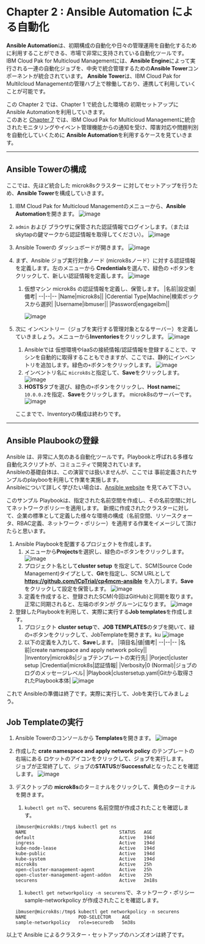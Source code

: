 # Chapter 2 : Ansible Automation  による自動化

**Ansible Automation**は、初期構成の自動化や日々の管理運用を自動化するために利用することができる、市場で非常に支持されている自動化ツールです。  
IBM Cloud Pak for Multicloud Managementには、**Ansible Engine**によって実行される一連の自動化ジョブを、中央で統合管理するための**Ansible Tower**コンポーネントが統合されています。
**Ansible Tower**は、IBM Cloud Pak for Multilcloud Managementの管理ハブ上で稼働しており、連携して利用していくことが可能です。

この Chapter 2 では、Chapter 1 で統合した環境の 初期セットアップに Ansible Automationを利用していきます。  
このあと [Chapter 7](https://github.com/ICpTrial/cp4mcm-demohub/blob/master/src/pages/skytap/eventmgmt/index.mdx) では、IBM Cloud Pak for Multicloud Managementに統合されたモニタリングやイベント管理機能からの通知を受け、障害対応や問題判別を自動化していくために **Ansible Automation**を利用するケースを見ていきます。

***

## Ansible Towerの構成

ここでは、先ほど統合した microk8sクラスター に対してセットアップを行うため、**Ansible Tower**を構成していきます。  

1. IBM Cloud Pak for Multicloud Managementのメニューから、**Ansible Automation**を開きます。
![image](https://user-images.githubusercontent.com/22209835/114991988-30ddd880-9ed5-11eb-99b5-486f91fe1319.png)
1. `admin` および ブラウザに保管された認証情報でログインします。（または skytapの鍵マークから認証情報を取得してください）。
![image](https://user-images.githubusercontent.com/22209835/114992216-78646480-9ed5-11eb-920b-77f579441148.png)
1. Ansible Towerの ダッシュボードが開きます。
![image](https://user-images.githubusercontent.com/22209835/114992391-a9dd3000-9ed5-11eb-8f47-9188671b77d0.png)
1. まず、Ansible ジョブ実行対象ノード (microk8sノード）に対する認証情報を定義します。左のメニューから **Credentials**を選んで、緑色の `+`ボタンをクリックして、新しい認証情報を定義します。 
![image](https://user-images.githubusercontent.com/22209835/114992676-fc1e5100-9ed5-11eb-8f6a-54fd59b5cdcd.png)
   1. 仮想マシン microk8s の認証情報を定義し、保管します。
        |名前|設定値|備考|
        --|--|--
        |Name|microk8s||
        |Cderential Type|Machine|検索ボックスから選択|
        |Username|ibmuser||
        |Password|engageibm||

        ![image](https://user-images.githubusercontent.com/22209835/115358286-79a8d080-a1f8-11eb-9595-9c23de90135e.png)

1. 次に インベントリー（ジョブを実行する管理対象となるサーバー）を定義していきましょう。メニューから**Inventories**をクリックします。
![image](https://user-images.githubusercontent.com/22209835/115168567-60b7f680-a0f6-11eb-8537-44054738b94b.png)

   1. Ansibleでは 仮想環境やIaaSの接続情報/認証情報を登録することで、マシンを自動的に取得することもできますが、ここでは、静的にインベントリを追加します。緑色の`+`ボタンをクリックします。
    ![image](https://user-images.githubusercontent.com/22209835/115170198-0705fb00-a0fb-11eb-870d-24f1fde9e25d.png)
   1. インベントリ名に `microk8s`と指定して、**Save**をクリックします。
    ![image](https://user-images.githubusercontent.com/22209835/115358690-e02dee80-a1f8-11eb-93ea-34c973123286.png)
   1. **HOSTS**タブを選び、緑色の`+`ボタンをクリックし、**Host name**に `10.0.0.2`を指定、**Save**をクリックします。 microk8sのサーバーです。
    ![image](https://user-images.githubusercontent.com/22209835/115358849-0b184280-a1f9-11eb-832d-f9ef7866dd23.png)

   ここまでで、Inventoryの構成は終わりです。
   
***

## Ansible Plaubookの登録
Ansible は、非常に人気のある自動化ツールです。Playbookと呼ばれる多様な自動化スクリプトが、コミュニティで開発されています。  
Ansibleの基礎自体は、この演習では扱いませんが、ここでは 事前定義されたサンプルのplaybooを利用して作業を実施します。  
Ansibleについて詳しく学びたい場合は、[Ansible website](https://www.ansible.com) を見てみて下さい。

このサンプル Playbookは、指定された名前空間を作成し、その名前空間に対してネットワークポリシーを適用します。
新規に作成されたクラスターに対して、企業の標準として定義した様々な環境の構成（名前空間、リソースクォータ、RBAC定義、ネットワーク・ポリシー）を適用する作業をイメージして頂けたらと思います。

1. Ansible Playbookを配置するプロジェクトを作成します。
    1. メニューから**Projects**を選択し、緑色の`+`ボタンをクリックします。
    ![image](https://user-images.githubusercontent.com/22209835/115171548-336f4680-a0fe-11eb-88fd-47bbc3483661.png)
    1. プロジェクト名として**cluster setup** を指定して、SCM(Source Code Management)タイプとして、**Git**を指定し、SCM URLとして **https://github.com/ICpTrial/cp4mcm-ansible** を入力します。**Save**をクリックして設定を保管します。
    ![image](https://user-images.githubusercontent.com/22209835/115368876-7b779180-a202-11eb-9708-1c4f26ba4b42.png)
    1. 定義を作成すると、登録されたSCM(今回はGitHub)と同期を取ります。正常に同期されると、左端のボタンが グルーンになります。
    ![image](https://user-images.githubusercontent.com/22209835/115361129-3d2aa400-a1fb-11eb-92d9-1b6cbe951ad6.png)
1. 登録したPlaybookを利用して、実際に実行する**Job templates**を作成します。
    1. プロジェクト **cluster setup**で、**JOB TEMPLATES**のタブを開いて、緑の`+`ボタンをクリックして、JobTemplateを開きます。ku
     ![image](https://user-images.githubusercontent.com/22209835/115369050-ab269980-a202-11eb-8edb-825b7e10a1bf.png)
    1. 以下の定義を入力して、**Save**します。
        |項目名|値|備考|
        --|--|--
        |名前|create namespace and apply network policy||
        |Inventory|microk8s|ジョブテンプレートの実行先|
        |Porject|cluster setup
        |Credential|microk8s|認証情報|
        |Verbosity|0 (Normal)|ジョブのログのメッセージレベル|
        |Playbook|clustersetup.yaml|Gitから取得されたPlaybook本体|
    ![image](https://user-images.githubusercontent.com/22209835/115369412-0b1d4000-a203-11eb-98ba-e4d3aad07a68.png)

 これで Ansibleの準備は終了です。実際に実行して、Jobを実行してみましょう。
 
## Job Templateの実行
1. Ansible Towerのコンソールから **Templates**を開きます。
 ![image](https://user-images.githubusercontent.com/22209835/115369931-8e3e9600-a203-11eb-9f8d-f2bd54a62a5c.png)
1. 作成した **crate namespace and apply network policy** のテンプレートの右端にある ロケットのアイコンをクリックして、ジョブを実行します。  
ジョブが正常終了して、ジョブの**STATUS**が**Successful**となったことを確認します。
 ![image](https://user-images.githubusercontent.com/22209835/115370145-bcbc7100-a203-11eb-8d73-7bb907441987.png)
1. デスクトップの **microk8s**のターミナルをクリックして、黄色のターミナルを開きます。
   1. `kubectl get ns`で、securens 名前空間が作成されたことを確認します。
   ```
   ibmuser@microk8s:/tmp$ kubectl get ns
   NAME                                  STATUS   AGE
   default                               Active   194d
   ingress                               Active   194d
   kube-node-lease                       Active   194d
   kube-public                           Active   194d
   kube-system                           Active   194d
   microk8s                              Active   25h
   open-cluster-management-agent         Active   25h
   open-cluster-management-agent-addon   Active   25h
   securens                              Active   2m18s
   ```

   1. `kubectl get networkpolicy -n securens`で、ネットワーク・ポリシー sample-networkpolicy が作成されたことを確認します。
   ```
   ibmuser@microk8s:/tmp$ kubectl get networkpolicy -n securens
   NAME                   POD-SELECTOR    AGE
   sample-networkpolicy   role=securedb   5m38s
   ```
 以上で Ansible によるクラスター・セットアップのハンズオンは終了です。
